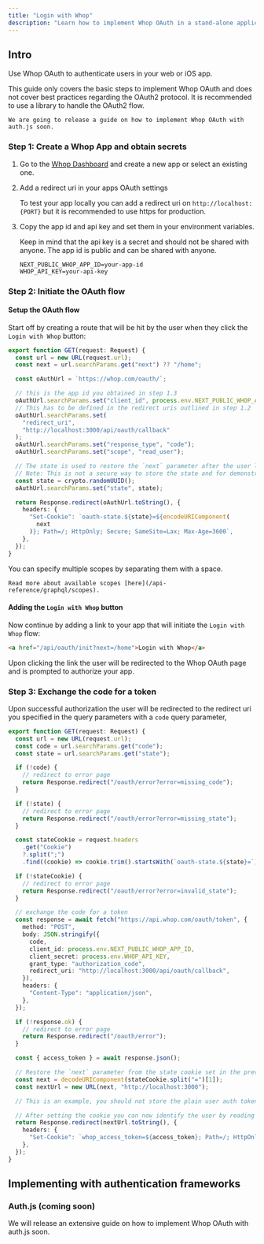 ```yaml
---
title: "Login with Whop"
description: "Learn how to implement Whop OAuth in a stand-alone application."
---
```


## Intro

Use Whop OAuth to authenticate users in your web or iOS app.

<Note>
	This guide only covers the basic steps to implement Whop OAuth and does not cover best practices regarding the OAuth2 protocol. It is recommended to use a library to handle the OAuth2 flow.

    We are going to release a guide on how to implement Whop OAuth with auth.js soon.

</Note>

### Step 1: Create a Whop App and obtain secrets

1. Go to the [Whop Dashboard](https://whop.com/dashboard/developer/) and create a new app or select an existing one.

2. Add a redirect uri in your apps OAuth settings

   To test your app locally you can add a redirect uri on `http://localhost:{PORT}` but it is recommended to use https for production.

3. Copy the app id and api key and set them in your environment variables.

   Keep in mind that the api key is a secret and should not be shared with anyone. The app id is public and can be shared with anyone.

   ```.env
   NEXT_PUBLIC_WHOP_APP_ID=your-app-id
   WHOP_API_KEY=your-api-key
   ```

### Step 2: Initiate the OAuth flow

#### Setup the OAuth flow

Start off by creating a route that will be hit by the user when they click the `Login with Whop` button:

```ts /api/oauth/init/route.ts
export function GET(request: Request) {
  const url = new URL(request.url);
  const next = url.searchParams.get("next") ?? "/home";

  const oAuthUrl = `https://whop.com/oauth/`;

  // this is the app id you obtained in step 1.3
  oAuthUrl.searchParams.set("client_id", process.env.NEXT_PUBLIC_WHOP_APP_ID);
  // This has to be defined in the redirect uris outlined in step 1.2
  oAuthUrl.searchParams.set(
    "redirect_uri",
    "http://localhost:3000/api/oauth/callback"
  );
  oAuthUrl.searchParams.set("response_type", "code");
  oAuthUrl.searchParams.set("scope", "read_user");

  // The state is used to restore the `next` parameter after the user lands on the callback route.
  // Note: This is not a secure way to store the state and for demonstration purposes only.
  const state = crypto.randomUUID();
  oAuthUrl.searchParams.set("state", state);

  return Response.redirect(oAuthUrl.toString(), {
    headers: {
      "Set-Cookie": `oauth-state.${state}=${encodeURIComponent(
        next
      )}; Path=/; HttpOnly; Secure; SameSite=Lax; Max-Age=3600`,
    },
  });
}
```

<Note>
	You can specify multiple scopes by separating them with a space.

    Read more about available scopes [here](/api-reference/graphql/scopes).

</Note>

#### Adding the `Login with Whop` button

Now continue by adding a link to your app that will initiate the `Login with Whop` flow:

```html
<a href="/api/oauth/init?next=/home">Login with Whop</a>
```

Upon clicking the link the user will be redirected to the Whop OAuth page and is prompted to authorize your app.

### Step 3: Exchange the code for a token

Upon successful authorization the user will be redirected to the redirect uri you specified in the query parameters with a `code` query parameter,

```ts /api/oauth/callback/route.ts
export function GET(request: Request) {
  const url = new URL(request.url);
  const code = url.searchParams.get("code");
  const state = url.searchParams.get("state");

  if (!code) {
    // redirect to error page
    return Response.redirect("/oauth/error?error=missing_code");
  }

  if (!state) {
    // redirect to error page
    return Response.redirect("/oauth/error?error=missing_state");
  }

  const stateCookie = request.headers
    .get("Cookie")
    ?.split(";")
    .find((cookie) => cookie.trim().startsWith(`oauth-state.${state}=`));

  if (!stateCookie) {
    // redirect to error page
    return Response.redirect("/oauth/error?error=invalid_state");
  }

  // exchange the code for a token
  const response = await fetch("https://api.whop.com/oauth/token", {
    method: "POST",
    body: JSON.stringify({
      code,
      client_id: process.env.NEXT_PUBLIC_WHOP_APP_ID,
      client_secret: process.env.WHOP_API_KEY,
      grant_type: "authorization_code",
      redirect_uri: "http://localhost:3000/api/oauth/callback",
    }),
    headers: {
      "Content-Type": "application/json",
    },
  });

  if (!response.ok) {
    // redirect to error page
    return Response.redirect("/oauth/error");
  }

  const { access_token } = await response.json();

  // Restore the `next` parameter from the state cookie set in the previous step.
  const next = decodeURIComponent(stateCookie.split("=")[1]);
  const nextUrl = new URL(next, "http://localhost:3000");

  // This is an example, you should not store the plain user auth token in a cookie in production.

  // After setting the cookie you can now identify the user by reading the cookie when the user visits your website.
  return Response.redirect(nextUrl.toString(), {
    headers: {
      "Set-Cookie": `whop_access_token=${access_token}; Path=/; HttpOnly; Secure; SameSite=Lax; Max-Age=3600`,
    },
  });
}
```

## Implementing with authentication frameworks

### Auth.js (coming soon)

We will release an extensive guide on how to implement Whop OAuth with auth.js soon.
